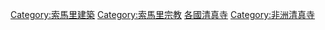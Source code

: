 [[Category:索馬里建築|Category:索馬里建築]]
[[Category:索馬里宗教|Category:索馬里宗教]]
[[Category:各國清真寺|各國清真寺]]
[[Category:非洲清真寺|Category:非洲清真寺]]